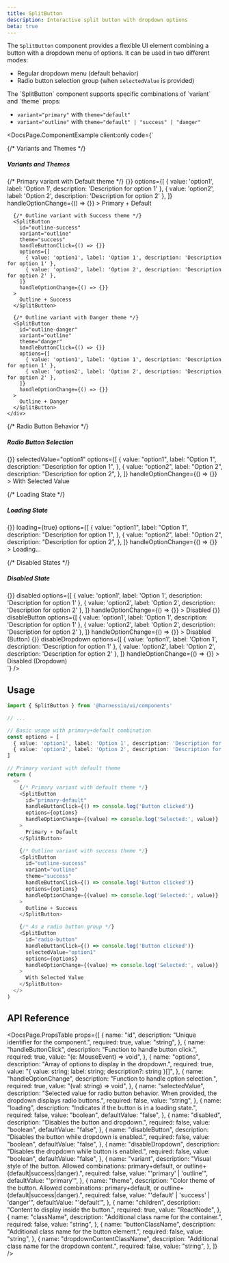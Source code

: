 ```yaml
---
title: SplitButton
description: Interactive split button with dropdown options
beta: true
---
```


The `SplitButton` component provides a flexible UI element combining a button with a dropdown menu of options. It can be used in two different modes:

- Regular dropdown menu (default behavior)
- Radio button selection group (when `selectedValue` is provided)


<Aside>
  The `SplitButton` component supports specific combinations of `variant` and `theme` props:

- `variant="primary"` with `theme="default"`
- `variant="outline"` with `theme="default" | "success" | "danger"`

</Aside>

<DocsPage.ComponentExample
  client:only
  code={`<div className="flex flex-col gap-8">
  {/* Variants and Themes */}
  <div>
    <h5 className="text-lg font-semibold mb-3">Variants and Themes</h5>
    <div className="flex flex-wrap items-end gap-4">
      {/* Primary variant with Default theme */}
      <SplitButton
        id="primary-default"
        variant="primary"
        theme="default"
        handleButtonClick={() => {}}
        options={[
          { value: 'option1', label: 'Option 1', description: 'Description for option 1' },
          { value: 'option2', label: 'Option 2', description: 'Description for option 2' },
        ]}
        handleOptionChange={() => {}}
      >
        Primary + Default
      </SplitButton>

      {/* Outline variant with Success theme */}
      <SplitButton
        id="outline-success"
        variant="outline"
        theme="success"
        handleButtonClick={() => {}}
        options={[
          { value: 'option1', label: 'Option 1', description: 'Description for option 1' },
          { value: 'option2', label: 'Option 2', description: 'Description for option 2' },
        ]}
        handleOptionChange={() => {}}
      >
        Outline + Success
      </SplitButton>

      {/* Outline variant with Danger theme */}
      <SplitButton
        id="outline-danger"
        variant="outline"
        theme="danger"
        handleButtonClick={() => {}}
        options={[
          { value: 'option1', label: 'Option 1', description: 'Description for option 1' },
          { value: 'option2', label: 'Option 2', description: 'Description for option 2' },
        ]}
        handleOptionChange={() => {}}
      >
        Outline + Danger
      </SplitButton>
    </div>

  </div>

{/* Radio Button Behavior */}

<div>
  <h5 className="text-lg font-semibold mb-3">Radio Button Selection</h5>
  <div className="flex flex-wrap items-end gap-4">
    <SplitButton
      id="radio-button"
      handleButtonClick={() => {}}
      selectedValue="option1"
      options={[
        {
          value: "option1",
          label: "Option 1",
          description: "Description for option 1",
        },
        {
          value: "option2",
          label: "Option 2",
          description: "Description for option 2",
        },
      ]}
      handleOptionChange={() => {}}
    >
      With Selected Value
    </SplitButton>
  </div>
</div>

{/* Loading State */}

<div>
  <h5 className="text-lg font-semibold mb-3">Loading State</h5>
  <div className="flex flex-wrap items-end gap-4">
    <SplitButton
      id="loading-state"
      handleButtonClick={() => {}}
      loading={true}
      options={[
        {
          value: "option1",
          label: "Option 1",
          description: "Description for option 1",
        },
        {
          value: "option2",
          label: "Option 2",
          description: "Description for option 2",
        },
      ]}
      handleOptionChange={() => {}}
    >
      Loading...
    </SplitButton>
  </div>
</div>

{/* Disabled States */}

  <div>
    <h5 className="text-lg font-semibold mb-3">Disabled State</h5>
    <div className="flex flex-wrap items-end gap-4">
      <SplitButton
        id="disabled-state"
        handleButtonClick={() => {}}
        disabled
        options={[
          { value: 'option1', label: 'Option 1', description: 'Description for option 1' },
          { value: 'option2', label: 'Option 2', description: 'Description for option 2' },
        ]}
        handleOptionChange={() => {}}
      >
        Disabled
      </SplitButton>
      <SplitButton
        id="disabled-state"
        handleButtonClick={() => {}}
        disableButton
        options={[
          { value: 'option1', label: 'Option 1', description: 'Description for option 1' },
          { value: 'option2', label: 'Option 2', description: 'Description for option 2' },
        ]}
        handleOptionChange={() => {}}
      >
        Disabled (Button)
      </SplitButton>
      <SplitButton
        id="disabled-state"
        handleButtonClick={() => {}}
        disableDropdown
        options={[
          { value: 'option1', label: 'Option 1', description: 'Description for option 1' },
          { value: 'option2', label: 'Option 2', description: 'Description for option 2' },
        ]}
        handleOptionChange={() => {}}
      >
        Disabled (Dropdown)
      </SplitButton>
    </div>
  </div>
</div>`}
/>

## Usage

```typescript jsx
import { SplitButton } from '@harnessio/ui/components'

// ...

// Basic usage with primary+default combination
const options = [
  { value: 'option1', label: 'Option 1', description: 'Description for option 1' },
  { value: 'option2', label: 'Option 2', description: 'Description for option 2' },
]

// Primary variant with default theme
return (
  <>
    {/* Primary variant with default theme */}
    <SplitButton
      id="primary-default"
      handleButtonClick={() => console.log('Button clicked')}
      options={options}
      handleOptionChange={(value) => console.log('Selected:', value)}
    >
      Primary + Default
    </SplitButton>

    {/* Outline variant with success theme */}
    <SplitButton
      id="outline-success"
      variant="outline"
      theme="success"
      handleButtonClick={() => console.log('Button clicked')}
      options={options}
      handleOptionChange={(value) => console.log('Selected:', value)}
    >
      Outline + Success
    </SplitButton>

    {/* As a radio button group */}
    <SplitButton
      id="radio-button"
      handleButtonClick={() => console.log('Button clicked')}
      selectedValue="option1"
      options={options}
      handleOptionChange={(value) => console.log('Selected:', value)}
    >
      With Selected Value
    </SplitButton>
  </>
)
```

## API Reference

<DocsPage.PropsTable
  props={[
    {
      name: "id",
      description: "Unique identifier for the component.",
      required: true,
      value: "string",
    },
    {
      name: "handleButtonClick",
      description: "Function to handle button click.",
      required: true,
      value: "(e: MouseEvent) => void",
    },
    {
      name: "options",
      description: "Array of options to display in the dropdown.",
      required: true,
      value: "{ value: string; label: string; description?: string }[]",
    },
    {
      name: "handleOptionChange",
      description: "Function to handle option selection.",
      required: true,
      value: "(val: string) => void",
    },
    {
      name: "selectedValue",
      description:
        "Selected value for radio button behavior. When provided, the dropdown displays radio buttons.",
      required: false,
      value: "string",
    },
    {
      name: "loading",
      description: "Indicates if the button is in a loading state.",
      required: false,
      value: "boolean",
      defaultValue: "false",
    },
    {
      name: "disabled",
      description: "Disables the button and dropdown.",
      required: false,
      value: "boolean",
      defaultValue: "false",
    },
    {
      name: "disableButton",
      description: "Disables the button while dropdown is enabled.",
      required: false,
      value: "boolean",
      defaultValue: "false",
    },
    {
      name: "disableDropdown",
      description: "Disables the dropdown while button is enabled.",
      required: false,
      value: "boolean",
      defaultValue: "false",
    },
    {
      name: "variant",
      description:
        "Visual style of the button. Allowed combinations: primary+default, or outline+(default|success|danger).",
      required: false,
      value: "'primary' | 'outline'",
      defaultValue: "'primary'",
    },
    {
      name: "theme",
      description:
        "Color theme of the button. Allowed combinations: primary+default, or outline+(default|success|danger).",
      required: false,
      value: "'default' | 'success' | 'danger'",
      defaultValue: "'default'",
    },
    {
      name: "children",
      description: "Content to display inside the button.",
      required: true,
      value: "ReactNode",
    },
    {
      name: "className",
      description: "Additional class name for the container.",
      required: false,
      value: "string",
    },
    {
      name: "buttonClassName",
      description: "Additional class name for the button element.",
      required: false,
      value: "string",
    },
    {
      name: "dropdownContentClassName",
      description: "Additional class name for the dropdown content.",
      required: false,
      value: "string",
    },
  ]}
/>
